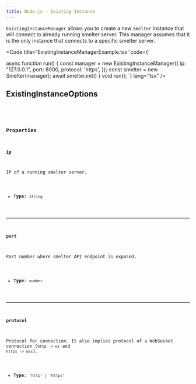 ```yaml
---
title: Node.js - Existing Instance
---
```


`ExistingInstanceManager` allows you to create a new `Smelter` instance that will connect
to already running smelter server. This manager assumes that it is the only instance that
connects to a specific smelter server.

<Code title='ExistingInstanceManagerExample.tsx' code={`

async function run() {
    const manager = new ExistingInstanceManager({
        ip: "127.0.0.1",
        port: 8000,
        protocol: 'https',
    });
    const smelter = new Smelter(manager);
    await smelter.init()
}
void run();
`} lang="tsx" />

## ExistingInstanceOptions

<CollapsibleDetails summaryTitle='Type definitions' open>
<Code code={`
  type ExistingInstanceOptions = {
    port: number;
    ip: string;
    protocol: 'http' | 'https';
  };
`} lang='tsx' />
</CollapsibleDetails>

### Properties

#### ip

IP of a running smelter server.

- **Type**: `string`

---

#### port

Port number where smelter API endpoint is exposed.

- **Type**: `number`

---

#### protocol

Protocol for connection. It also implies protocol of a WebSocket connection (`http -> ws` and `https -> wss`).

- **Type**: `'http' | 'https'`
